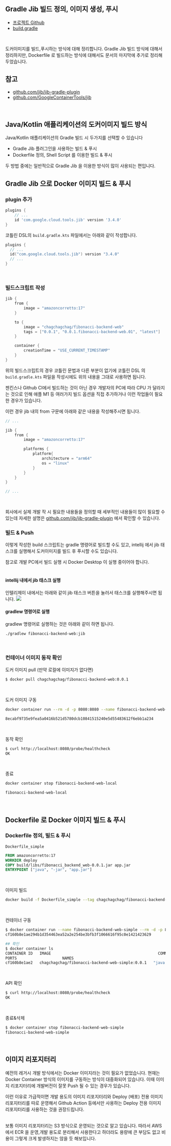 ## Gradle Jib 빌드 정의, 이미지 생성, 푸시
- [프로젝트 Github](https://github.com/chagchagchag/fibonacci-backend)
- [build.gradle](https://github.com/chagchagchag/fibonacci-backend/blob/main/fibonacci-backend-cache/build.gradle)

<br/>

도커이미지를 빌드,푸시하는 방식에 대해 정리합니다. Gradle Jib 빌드 방식에 대해서 정리하지만, Dockerfile 로 빌드하는 방식에 대해서도 문서의 마지막에 추가로 정리해두었습니다.

## 참고
- [github.com/jib/jib-gradle-plugin](https://github.com/GoogleContainerTools/jib/tree/master/jib-gradle-plugin)
- [github.com/GoogleContainerTools/jib](https://github.com/GoogleContainerTools/jib)
<br/>

## Java/Kotlin 애플리케이션의 도커이미지 빌드 방식
Java/Kotlin 애플리케이션의 Gradle 빌드 시 두가지를 선택할 수 있습니다
- Gradle Jib 플러그인을 사용하는 빌드 & 푸시
- Dockerfile 정의, Shell Script 를 이용한 빌드 & 푸시

두 방법 중에는 일반적으로 Gradle Jib 을 이용한 방식이 많이 사용되는 편입니다.
<br/>

## Gradle Jib 으로 Docker 이미지 빌드 & 푸시
### plugin 추가
```groovy filename="build.gradle" {0} copy
plugins {
    // ...
	id 'com.google.cloud.tools.jib' version '3.4.0'
}
```

코틀린 DSL의 `build.gradle.kts` 파일에서는 아래와 같이 작성합니다.
```kotlin
plugins {
  // ...
  id("com.google.cloud.tools.jib") version "3.4.0"
  // ...
}
``` 
<br/>


### 빌드스크립트 작성
```groovy filename="build.gradle" {0} copy
jib {
	from {
		image = "amazoncorretto:17"
	}

	to {
		image = "chagchagchag/fibonacci-backend-web"
		tags = ["0.0.1", "0.0.1.fibonacci-backend-web.01", "latest"]
	}

	container {
		creationTime = "USE_CURRENT_TIMESTAMP"
	}
}
```

위의 빌드스크립트의 경우 코틀린 문법과 다른 부분이 없기에 코틀린 DSL 의 `build.gradle.kts` 파일을 작성시에도 위의 내용을 그대로 사용하면 됩니다.

젠킨스나 Github CI에서 빌드하는 것이 아닌 경우 개발자의 PC에 따라 CPU 가 달라지는 것으로 인해 애플 M1 등 여러가지 빌드 옵션을 직접 추가하거나 이런 작업들이 필요한 경우가 있습니다.

이런 경우 jib 내의 from 구문에 아래와 같은 내용을 작성해주시면 됩니다.

```groovy filename="build.gradle" {0} copy
// ...

jib {
    from {
        image = "amazoncorretto:17"

        platforms {
            platform{
                architecture = "arm64"
                os = "linux"
            }
        }
    }
}

// ...
```
<br/>

회사에서 실제 개발 작 시 필요한 내용들을 정의할 때 세부적인 내용들이 많이 필요할 수 있는데 자세한 설명은 [github.com/jib/jib-gradle-plugin](https://github.com/GoogleContainerTools/jib/tree/master/jib-gradle-plugin) 에서 확인할 수 있습니다.
<br/>


### 빌드 & Push
이렇게 작성한 build 스크립트는 gradle 명령어로 빌드할 수도 있고, intellij 에서 jib 태스크를 실행해서 도커이미지를 빌드 후 푸시할 수도 있습니다.<br/>

참고로 개발 PC에서 빌드 실행 시 Docker Desktop 이 실행 중이어야 합니다.<br/>
<br/>

#### intellij 내에서 jib 태스크 실행
인텔리제이 내에서는 아래와 같이 jib 태스크 버튼을 눌러서 태스크를 실행해주시면 됩니다.
![](./img/BACKEND-WEB-JIB-BUILD/1.png)
<br/>

#### gradlew 명령어로 실행
gradlew 명령어로 실행하는 것은 아래와 같이 하면 됩니다.
```bash
./gradlew fibonacci-backend-web:jib
```
<br/>

### 컨테이너 이미지 동작 확인
도커 이미지 pull (만약 로컬에 이미지가 없다면)
```bash
$ docker pull chagchagchag/fibonacci-backend-web:0.0.1
```
<br/>

도커 이미지 구동
```bash
docker container run --rm -d -p 8080:8080 --name fibonacci-backend-web-local chagchagchag/fibonacci-backend-web:0.0.1

8ecabf9735e9fea5a0416b521d5780dcb10841515240e5d55483612f6ebb1a234
```
<br/>

동작 확인
```bash
$ curl http://localhost:8080/probe/healthcheck
OK
```
<br/>

종료
```bash
docker container stop fibonacci-backend-web-local

fibonacci-backend-web-local
```
<br/>

## Dockerfile 로 Docker 이미지 빌드 & 푸시

### Dockerfile 정의, 빌드 & 푸시
`Dockerfile_simple`
```Dockerfile
FROM amazoncorretto:17
WORKDIR deploy
COPY build/libs/fibonacci_backend_web-0.0.1.jar app.jar
ENTRYPOINT ["java", "-jar", "app.jar"]
```
<br/>

이미지 빌드
```bash
docker build -f Dockerfile_simple --tag chagchagchag/fibonacci-backend-web-simple:0.0.1 .
```
<br/>

컨테이너 구동
```bash
$ docker container run --name fibonacci-backend-web-simple --rm -d -p 8080:8080 chagchagchag/fibonacci-backend-web-simple:0.0.1
cf160b8e1ae294b1d354463ea52a2e254be3bfb3f1066616f95c0e1421423629

## 확인
$ docker container ls
CONTAINER ID   IMAGE                                               COMMAND               CREATED         STATUS
PORTS                    NAMES
cf160b8e1ae2   chagchagchag/fibonacci-backend-web-simple:0.0.1   "java -jar app.jar"   6 seconds ago   Up 4 seconds   0.0.0.0:8080->8080/tcp   fibonacci-backend-web-simple
```
<br/>

API 확인
```bash
$ curl http://localhost:8080/probe/healthcheck
OK
```
<br/>

종료&삭제
```bash
$ docker container stop fibonacci-backend-web-simple
fibonacci-backend-web-simple
```
<br/>


## 이미지 리포지터리
예전의 레거시 개발 방식에서는 Docker 이미지라는 것이 필요가 없었습니다. 현재는 Docker Container 방식의 이미지를 구동하는 방식이 대중화되어 있습니다. 이때 이미지 리포지터리에 개발버전이 잘못 Push 될 수 있는 경우가 있습니다.<br/>

이런 이유로 가급적이면 개발 용도의 이미지 리포지터리와 Deploy (배포) 전용 이미지 리포지터리를 따로 운영해서 Github Action 등에서만 사용하는 Deploy 전용 이미지 리포지터리를 사용하는 것을 권장드립니다.<br/>
<br/>

보통 이미지 리포지터리는 S3 방식으로 운영되는 것으로 알고 있습니다. 따라서 AWS에서 ECR 을 운영,개발 용도로 분리해서 사용한다고 하더라도 용량에 큰 부담도 없고 비용이 그렇게 크게 발생하지는 않을 듯 해보입니다.<br/>
<br/>
